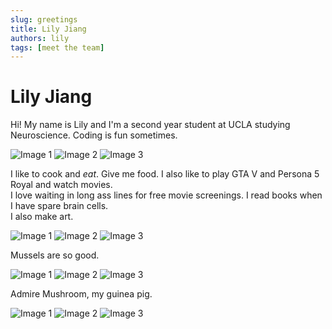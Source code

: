 ```yaml
---
slug: greetings
title: Lily Jiang
authors: lily
tags: [meet the team]
---
```

# Lily Jiang

Hi! My name is Lily and I'm a second year student at UCLA studying Neuroscience. Coding is fun sometimes. 


![Image 1](/img/lily/yag.jpg#lily) ![Image 2](/img/lily/banana.jpg#lily) ![Image 3](/img/lily/mri.jpg#lily)

<!-- truncate -->
I like to cook and *eat*. Give me food. I also like to play GTA V and Persona 5 Royal and watch movies.   
I love waiting in long ass lines for free movie screenings. I read books when I have spare brain cells.    
I also make art. 

![Image 1](/img/lily/ga.jpg#lily) ![Image 2](/img/lily/smack.jpg#lily) ![Image 3](/img/lily/food3.jpg#lily) 

Mussels are so good. 

![Image 1](/img/lily/food2.jpeg#lily) ![Image 2](/img/lily/bald.jpg#lily) ![Image 3](/img/lily/food1.jpeg#lily)

Admire Mushroom, my guinea pig. 

![Image 1](/img/lily/mush1.jpg#lily) ![Image 2](/img/lily/dog.jpg#lily) ![Image 3](/img/lily/mush2.jpg#lily)
